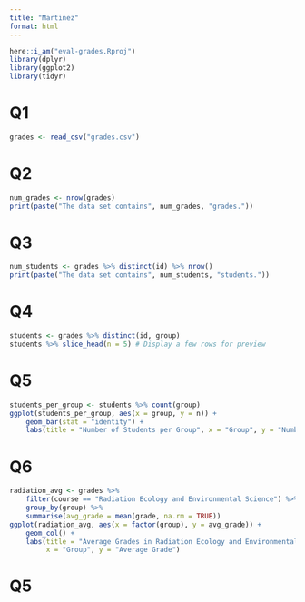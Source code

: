 ```yaml
---
title: "Martinez"
format: html
---
```


```r
here::i_am("eval-grades.Rproj")
library(dplyr)
library(ggplot2)
library(tidyr)
```
# Q1
```r
grades <- read_csv("grades.csv")
```

# Q2
```r
num_grades <- nrow(grades)
print(paste("The data set contains", num_grades, "grades."))
```

# Q3
```r
num_students <- grades %>% distinct(id) %>% nrow()
print(paste("The data set contains", num_students, "students."))
```

# Q4
```r
students <- grades %>% distinct(id, group)
students %>% slice_head(n = 5) # Display a few rows for preview
```

# Q5
```r
students_per_group <- students %>% count(group)
ggplot(students_per_group, aes(x = group, y = n)) +
    geom_bar(stat = "identity") +
    labs(title = "Number of Students per Group", x = "Group", y = "Number of Students")
```


# Q6
```r
radiation_avg <- grades %>%
    filter(course == "Radiation Ecology and Environmental Science") %>%
    group_by(group) %>%
    summarise(avg_grade = mean(grade, na.rm = TRUE))
ggplot(radiation_avg, aes(x = factor(group), y = avg_grade)) +
    geom_col() +
    labs(title = "Average Grades in Radiation Ecology and Environmental Science by Group", 
         x = "Group", y = "Average Grade")
```


# Q5